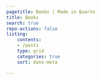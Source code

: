 ```yaml
---
pagetitle: Books | Made in Quarto
title: Books
search: true
repo-actions: false
listing:
    contents: 
    - /posts
    type: grid
    categories: true
    sort: date-meta

---
```



<!-- Image by <a href="https://pixabay.com/users/sophkins-1403770/?utm_source=link-attribution&utm_medium=referral&utm_campaign=image&utm_content=2390136">Sofia Iivarinen</a> from <a href="https://pixabay.com//?utm_source=link-attribution&utm_medium=referral&utm_campaign=image&utm_content=2390136">Pixabay</a> -->